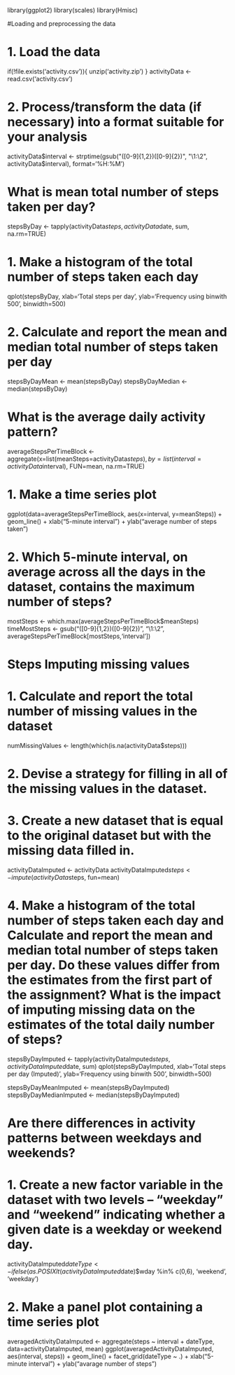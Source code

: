 library(ggplot2) 
library(scales) 
library(Hmisc)

#Loading and preprocessing the data

# 1. Load the data
if(!file.exists('activity.csv')){ unzip('activity.zip') } activityData <- read.csv('activity.csv') 



# 2. Process/transform the data (if necessary) into a format suitable for your analysis

activityData$interval <- strptime(gsub("([0-9]{1,2})([0-9]{2})", "\1:\2", activityData$interval), format='%H:%M') 




# What is mean total number of steps taken per day?

stepsByDay <- tapply(activityData$steps, activityData$date, sum, na.rm=TRUE)

# 1. Make a histogram of the total number of steps taken each day
qplot(stepsByDay, xlab='Total steps per day', ylab='Frequency using binwith 500', binwidth=500) 



# 2. Calculate and report the mean and median total number of steps taken per day

stepsByDayMean <- mean(stepsByDay) 
stepsByDayMedian <- median(stepsByDay) 



# What is the average daily activity pattern?

averageStepsPerTimeBlock <- aggregate(x=list(meanSteps=activityData$steps), by=list(interval=activityData$interval), FUN=mean, na.rm=TRUE)

# 1. Make a time series plot
ggplot(data=averageStepsPerTimeBlock, aes(x=interval, y=meanSteps)) + geom_line() + xlab("5-minute interval") + ylab("average number of steps taken") 


# 2. Which 5-minute interval, on average across all the days in the dataset, contains the maximum number of steps?

mostSteps <- which.max(averageStepsPerTimeBlock$meanSteps) timeMostSteps <- gsub("([0-9]{1,2})([0-9]{2})", "\1:\2", averageStepsPerTimeBlock[mostSteps,'interval']) 


# Steps Imputing missing values

# 1. Calculate and report the total number of missing values in the dataset
numMissingValues <- length(which(is.na(activityData$steps))) 




# 2. Devise a strategy for filling in all of the missing values in the dataset.

# 3. Create a new dataset that is equal to the original dataset but with the missing data filled in.
activityDataImputed <- activityData activityDataImputed$steps <- impute(activityData$steps, fun=mean) 


# 4. Make a histogram of the total number of steps taken each day and Calculate and report the mean and median total number of steps taken per day. Do these values differ from the estimates from the first part of the assignment? What is the impact of imputing missing data on the estimates of the total daily number of steps?

stepsByDayImputed <- tapply(activityDataImputed$steps, activityDataImputed$date, sum) qplot(stepsByDayImputed, xlab='Total steps per day (Imputed)', ylab='Frequency using binwith 500', binwidth=500) 


stepsByDayMeanImputed <- mean(stepsByDayImputed) 
stepsByDayMedianImputed <- median(stepsByDayImputed) 




# Are there differences in activity patterns between weekdays and weekends?

# 1. Create a new factor variable in the dataset with two levels – “weekday” and “weekend” indicating whether a given date is a weekday or weekend day.
activityDataImputed$dateType <- ifelse(as.POSIXlt(activityDataImputed$date)$wday %in% c(0,6), 'weekend', 'weekday') 


# 2. Make a panel plot containing a time series plot
averagedActivityDataImputed <- aggregate(steps ~ interval + dateType, data=activityDataImputed, mean) ggplot(averagedActivityDataImputed, aes(interval, steps)) + geom_line() + facet_grid(dateType ~ .) + xlab("5-minute interval") + ylab("avarage number of steps")
